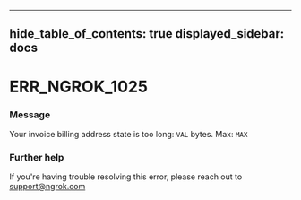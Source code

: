 

---
hide_table_of_contents: true
displayed_sidebar: docs
---


# ERR_NGROK_1025

### Message
Your invoice billing address state is too long: `VAL` bytes. Max: `MAX`

<ErrorDetails />



### Further help
If you're having trouble resolving this error, please reach out to [support@ngrok.com](mailto:support@ngrok.com?subject=Help%20with%20ERR_NGROK_1025)


